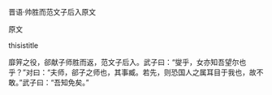 


晋语·帅胜而范文子后入原文

原文

thisistitle

靡笄之役，郤献子师胜而返，范文子后入。武子曰：“燮乎，女亦知吾望尔也乎？”对曰：“夫师，郤子之师也，其事臧。若先，则恐国人之属耳目于我也，故不敢。”武子曰：“吾知免矣。”

